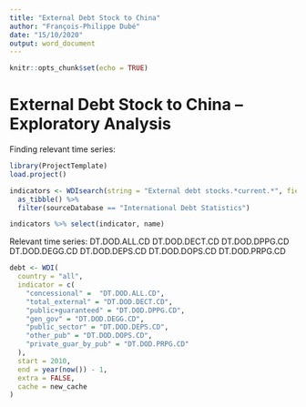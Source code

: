 ```yaml
---
title: "External Debt Stock to China"
author: "François-Philippe Dubé"
date: "15/10/2020"
output: word_document
---
```


```r
knitr::opts_chunk$set(echo = TRUE)
```

# External Debt Stock to China -- Exploratory Analysis

Finding relevant time series:
```r
library(ProjectTemplate)
load.project()
```
```r
indicators <- WDIsearch(string = "External debt stocks.*current.*", field = "name", short = FALSE, cache = new_cache) %>%
  as_tibble() %>% 
  filter(sourceDatabase == "International Debt Statistics") 

indicators %>% select(indicator, name)
```
Relevant time series:
DT.DOD.ALL.CD
DT.DOD.DECT.CD
DT.DOD.DPPG.CD
DT.DOD.DEGG.CD
DT.DOD.DEPS.CD
DT.DOD.DOPS.CD
DT.DOD.PRPG.CD

```r
debt <- WDI(
  country = "all",
  indicator = c(
    "concessional" =  "DT.DOD.ALL.CD",
    "total_external" = "DT.DOD.DECT.CD",
    "public+guaranteed" = "DT.DOD.DPPG.CD",
    "gen_gov" = "DT.DOD.DEGG.CD",
    "public_sector" = "DT.DOD.DEPS.CD",
    "other_pub" = "DT.DOD.DOPS.CD",
    "private_guar_by_pub" = "DT.DOD.PRPG.CD"
  ),
  start = 2010,
  end = year(now()) - 1,
  extra = FALSE,
  cache = new_cache
)
```

